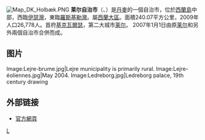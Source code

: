 [[File:Map_DK_Holbæk.PNG|right]] '''莱尔自治市'''（{{lang-da|Lejre kommune}}、{{lang-non|Hleiðra}}）是[[丹麥|丹麥]]的一個自治市，位於[[西蘭島|西蘭島]]中部，西臨[[伊瑟灣|伊瑟灣]]，東臨[[羅斯基勒灣|羅斯基勒灣]]。屬[[西蘭大區|西蘭大區]]。面積240.07平方公里，2009年人口26,778人。首府[[基克瓦爾瑟|基克瓦爾瑟]]，第二大城市[[莱尔|莱尔]]。  2007年1月1日由原[[莱尔|莱尔]]和另外兩個自治市合併而成。 

==图片==
<gallery>
Image:Lejre-brume.jpg|Lejre municipality is primarily rural.
Image:Lejre-éoliennes.jpg|May 2004.
Image:Ledreborg.jpg|Ledreborg palace, 19th century drawing
</gallery>

==外部链接==
* [http://www.nylejre.dk/ 官方網頁]

{{丹麥自治市}}
[[Category:丹麥市鎮|L]]